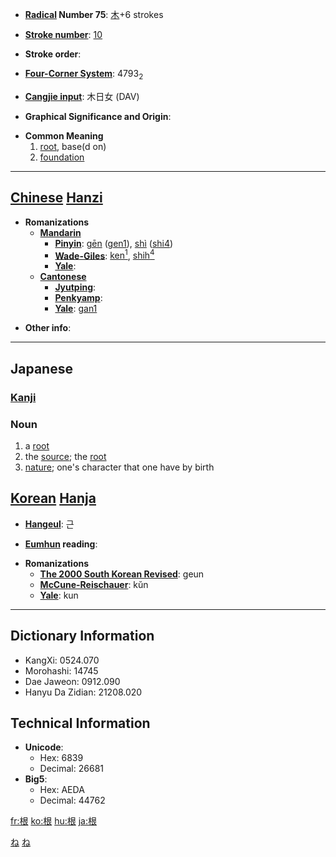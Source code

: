* '''[[Wiktionary:Chinese radical index| Radical]] Number 75''': [[Wiktionary:Chinese radical index 木|木]]+6 strokes

* '''[[Wiktionary:Chinese total strokes index|Stroke number]]''': [[Wiktionary:Chinese total strokes index 10|10]]

* '''Stroke order''': 

* '''[[Wiktionary:Chinese four corner index|Four-Corner System]]''': 4793<sub>2</sub>

* '''[[Wiktionary:Chinese Cangjie index|Cangjie input]]''': 木日女 (DAV)

* '''Graphical Significance and Origin''': 

* '''Common Meaning'''
*# [[root]], base(d on)
*# [[foundation]]


----

== [[Chinese]] [[Hanzi]] ==

* '''Romanizations'''
** '''[[Mandarin]]'''
*** '''[[Pinyin]]''': [[gēn]] ([[gen1]]), [[shì]] ([[shi4]])
*** '''[[Wade-Giles]]''': [[ken1|ken<sup>1</sup>]], [[shih4|shih<sup>4</sup>]]
*** '''[[Yale]]''': 
** '''[[Cantonese]]'''
*** '''[[Jyutping]]''':
*** '''[[Penkyamp]]''': 
*** '''[[Yale]]''': [[gan1]]

* '''Other info''': 

----

==Japanese==
[[Category:1000_Japanese_basic_words|ね]]
[[Category:Japanese language|ね]]
===[[Kanji]]===
{{kanji|on readings=[[こん]] (kon)
|kun readings=[[ね]] (ne)
}}

=== Noun ===
{{janoun|ね|ne}}
# a [[root]]
# the [[source]]; the [[root]]
# [[nature]]; one's character that one have by birth

== [[Korean]] [[Hanja]] ==

* '''[[Hangeul]]''': 근

* '''[[Eumhun]] reading''': 

* '''Romanizations'''
** '''[[The 2000 South Korean Revised Romanization|The 2000 South Korean Revised]]''': geun
** '''[[McCune-Reischauer]]''': kŭn
** '''[[Yale]]''': kun

----

== Dictionary Information ==

* KangXi: 0524.070
* Morohashi: 14745
* Dae Jaweon: 0912.090
* Hanyu Da Zidian: 21208.020

== Technical Information ==

* '''Unicode''':
** Hex: 6839
** Decimal: 26681
* '''Big5''':
** Hex: AEDA
** Decimal: 44762

[[fr:根]]
[[ko:根]]
[[hu:根]]
[[ja:根]]